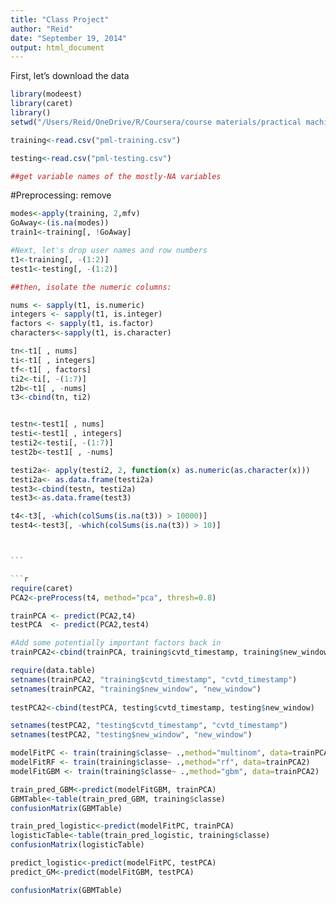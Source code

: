 ```yaml
---
title: "Class Project"
author: "Reid"
date: "September 19, 2014"
output: html_document
---
```



First, let's download the data

```r
library(modeest)
library(caret)
library()
setwd("/Users/Reid/OneDrive/R/Coursera/course materials/practical machine learning/project/")

training<-read.csv("pml-training.csv")

testing<-read.csv("pml-testing.csv")

##get variable names of the mostly-NA variables
````

#Preprocessing: remove 

````r

modes<-apply(training, 2,mfv)
GoAway<-(is.na(modes))
train1<-training[, !GoAway]

````

````r


#Next, let's drop user names and row numbers
t1<-training[, -(1:2)]
test1<-testing[, -(1:2)]

##then, isolate the numeric columns:

nums <- sapply(t1, is.numeric)
integers <- sapply(t1, is.integer)
factors <- sapply(t1, is.factor)
characters<-sapply(t1, is.character)

tn<-t1[ , nums]
ti<-t1[ , integers]
tf<-t1[ , factors]
ti2<-ti[, -(1:7)]
t2b<-t1[ , -nums]
t3<-cbind(tn, ti2)


testn<-test1[ , nums]
testi<-test1[ , integers]
testi2<-testi[, -(1:7)]
test2b<-test1[ , -nums]

testi2a<- apply(testi2, 2, function(x) as.numeric(as.character(x)))
testi2a<- as.data.frame(testi2a)
test3<-cbind(testn, testi2a)
test3<-as.data.frame(test3)

t4<-t3[, -which(colSums(is.na(t3)) > 10000)]
test4<-test3[, -which(colSums(is.na(t3)) > 10)]



```

```r

require(caret)
PCA2<-preProcess(t4, method="pca", thresh=0.8)

trainPCA <- predict(PCA2,t4)
testPCA  <- predict(PCA2,test4)

#Add some potentially important factors back in
trainPCA2<-cbind(trainPCA, training$cvtd_timestamp, training$new_window)

require(data.table)
setnames(trainPCA2, "training$cvtd_timestamp", "cvtd_timestamp")
setnames(trainPCA2, "training$new_window", "new_window")
    
testPCA2<-cbind(testPCA, testing$cvtd_timestamp, testing$new_window)

setnames(testPCA2, "testing$cvtd_timestamp", "cvtd_timestamp")
setnames(testPCA2, "testing$new_window", "new_window")

modelFitPC <- train(training$classe~ .,method="multinom", data=trainPCA2)
modelFitRF <- train(training$classe~ .,method="rf", data=trainPCA2)
modelFitGBM <- train(training$classe~ .,method="gbm", data=trainPCA2)

train_pred_GBM<-predict(modelFitGBM, trainPCA)
GBMTable<-table(train_pred_GBM, training$classe)
confusionMatrix(GBMTable)

train_pred_logistic<-predict(modelFitPC, trainPCA)
logisticTable<-table(train_pred_logistic, training$classe)
confusionMatrix(logisticTable)

predict_logistic<-predict(modelFitPC, testPCA)
predict_GM<-predict(modelFitGBM, testPCA)

confusionMatrix(GBMTable)

````


